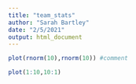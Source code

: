 ```yaml
---
title: "team_stats"
author: "Sarah Bartley"
date: "2/5/2021"
output: html_document
---
```


```r
plot(rnorm(10),rnorm(10)) #comment
```

```r
plot(1:10,10:1)
```

